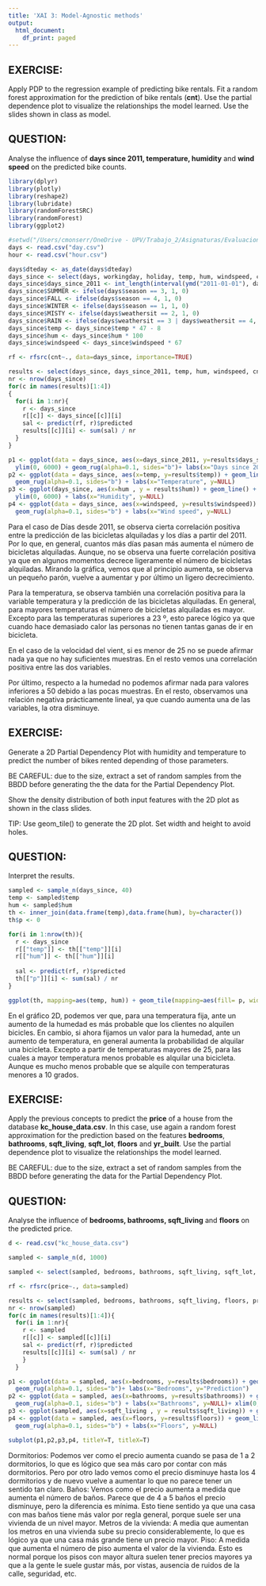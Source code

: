 ---
title: 'XAI 3: Model-Agnostic methods'
output:
  html_document:
    df_print: paged
---

## EXERCISE:

Apply PDP to the regression example of predicting bike rentals. Fit a random forest approximation for the prediction of bike rentals (**cnt**). Use the partial dependence plot to visualize the relationships the model learned. Use the slides shown in class as model.  

## QUESTION:

Analyse the influence of **days since 2011, temperature, humidity** and **wind speed** on the predicted bike counts.


```{r}
library(dplyr)
library(plotly)
library(reshape2)
library(lubridate)
library(randomForestSRC)
library(randomForest)
library(ggplot2)

#setwd("/Users/cmonserr/OneDrive - UPV/Trabajo_2/Asignaturas/Evaluacion de modelos/Practicas/Practica 3/Bike-Sharing-Dataset")
days <- read.csv("day.csv")
hour <- read.csv("hour.csv")

days$dteday <- as_date(days$dteday)
days_since <- select(days, workingday, holiday, temp, hum, windspeed, cnt)
days_since$days_since_2011 <- int_length(interval(ymd("2011-01-01"), days$dteday)) / (3600*24)
days_since$SUMMER <- ifelse(days$season == 3, 1, 0)
days_since$FALL <- ifelse(days$season == 4, 1, 0)
days_since$WINTER <- ifelse(days$season == 1, 1, 0)
days_since$MISTY <- ifelse(days$weathersit == 2, 1, 0)
days_since$RAIN <- ifelse(days$weathersit == 3 | days$weathersit == 4, 1, 0)
days_since$temp <- days_since$temp * 47 - 8
days_since$hum <- days_since$hum * 100
days_since$windspeed <- days_since$windspeed * 67

rf <- rfsrc(cnt~., data=days_since, importance=TRUE)

results <- select(days_since, days_since_2011, temp, hum, windspeed, cnt)
nr <- nrow(days_since)
for(c in names(results)[1:4])
{
  for(i in 1:nr){
    r <- days_since
    r[[c]] <- days_since[[c]][i]
    sal <- predict(rf, r)$predicted
    results[[c]][i] <- sum(sal) / nr
  }
}
```

```{r}
p1 <- ggplot(data = days_since, aes(x=days_since_2011, y=results$days_since_2011)) + geom_line() +
  ylim(0, 6000) + geom_rug(alpha=0.1, sides="b")+ labs(x="Days since 2011", y="Prediction")
p2 <- ggplot(data = days_since, aes(x=temp, y=results$temp)) + geom_line() + ylim(0, 6000) +
  geom_rug(alpha=0.1, sides="b") + labs(x="Temperature", y=NULL)
p3 <- ggplot(days_since, aes(x=hum , y = results$hum)) + geom_line() + geom_rug(alpha=0.1, sides="b") + 
  ylim(0, 6000) + labs(x="Humidity", y=NULL)
p4 <- ggplot(data = days_since, aes(x=windspeed, y=results$windspeed)) + geom_line() + ylim(0, 6000) +
  geom_rug(alpha=0.1, sides="b") + labs(x="Wind speed", y=NULL)
```
Para el caso de Días desde 2011, se observa cierta correlación positiva entre la predicción de las bicicletas alquiladas y los días a partir del 2011. Por lo que, en general, cuantos más días pasan más aumenta el número de bicicletas alquiladas. Aunque, no se observa una fuerte correlación positiva ya que en algunos momentos decrece ligeramente el número de bicicletas alquiladas.  Mirando la gráfica, vemos que al principio aumenta, se observa un pequeño parón, vuelve a aumentar y por último un ligero decrecimiento.

Para la temperatura, se observa también una correlación positiva para la variable temperatura y la predicción de las bicicletas alquiladas. En general, para mayores temperaturas el número de bicicletas alquiladas es mayor. Excepto para las temperaturas superiores a 23 º, esto parece lógico ya que cuando hace demasiado calor las personas no tienen tantas ganas de ir en bicicleta.

En el caso de la velocidad del vient, si es menor de 25 no se puede afirmar nada ya que no hay suficientes muestras. En el resto vemos una correlación positiva entre las dos variables.

Por último, respecto a la humedad no podemos afirmar nada para valores inferiores a 50 debido a las pocas muestras. En el resto, observamos una relación negativa prácticamente lineal, ya que cuando aumenta una de las variables, la otra disminuye.

## EXERCISE:

Generate a 2D Partial Dependency Plot with humidity and temperature to predict the number of bikes rented depending of those parameters.

BE CAREFUL: due to the size, extract a set of random samples from the BBDD before generating the the data for the Partial Dependency Plot. 

Show the density distribution of both input features with the 2D plot as shown in the class slides. 

TIP: Use geom_tile() to generate the 2D plot. Set width and height to avoid holes. 

## QUESTION:

Interpret the results.


```{r}

sampled <- sample_n(days_since, 40)
temp <- sampled$temp
hum <- sampled$hum
th <- inner_join(data.frame(temp),data.frame(hum), by=character())
th$p <- 0

for(i in 1:nrow(th)){
  r <- days_since
  r[["temp"]] <- th[["temp"]][i]
  r[["hum"]] <- th[["hum"]][i]
  
  sal <- predict(rf, r)$predicted
  th[["p"]][i] <- sum(sal) / nr
}

ggplot(th, mapping=aes(temp, hum)) + geom_tile(mapping=aes(fill= p, width =20, height=20)) + geom_rug()+xlab("Temperature") + ylab("Humidity") + labs(fill = "Number of bikes")
```
En el gráfico 2D, podemos ver que, para una temperatura fija, ante un aumento de la humedad es más probable que los clientes no alquilen bicicles. En cambio, si ahora fijamos un valor para la humedad, ante un aumento de temperatura, en general aumenta la probabilidad de alquilar una bicicleta. Excepto a partir de temperaturas mayores de 25, para las cuales a mayor temperatura menos probable es alquilar una bicicleta. Aunque es mucho menos probable que se alquile con temperaturas menores a 10 grados.


## EXERCISE:

Apply the previous concepts to predict the **price** of a house from the database **kc_house_data.csv**. In this case, use again a random forest approximation for the prediction based on the features **bedrooms**, **bathrooms**, **sqft_living**, **sqft_lot**, **floors** and **yr_built**. 
Use the partial dependence plot to visualize the relationships the model learned.

BE CAREFUL: due to the size, extract a set of random samples from the BBDD before generating the data for the Partial Dependency Plot. 

## QUESTION:

Analyse the influence of **bedrooms, bathrooms, sqft_living** and **floors** on the predicted price.


```{r}

d <- read.csv("kc_house_data.csv")

sampled <- sample_n(d, 1000)

sampled <- select(sampled, bedrooms, bathrooms, sqft_living, sqft_lot, floors, yr_built, price)

rf <- rfsrc(price~., data=sampled)

results <- select(sampled, bedrooms, bathrooms, sqft_living, floors, price)
nr <- nrow(sampled)
for(c in names(results)[1:4]){
  for(i in 1:nr){
    r <- sampled
    r[[c]] <- sampled[[c]][i]
    sal <- predict(rf, r)$predicted
    results[[c]][i] <- sum(sal) / nr
    }
  }
```

```{r}
p1 <- ggplot(data = sampled, aes(x=bedrooms, y=results$bedrooms)) + geom_line() +
  geom_rug(alpha=0.1, sides="b")+ labs(x="Bedrooms", y="Prediction") 
p2 <- ggplot(data = sampled, aes(x=bathrooms, y=results$bathrooms)) + geom_line() +
  geom_rug(alpha=0.1, sides="b") + labs(x="Bathrooms", y=NULL)+ xlim(0,5)
p3 <- ggplot(sampled, aes(x=sqft_living , y = results$sqft_living)) + geom_line() + geom_rug(alpha=0.1, sides="b") + labs(x="Sqft_living", y=NULL)
p4 <- ggplot(data = sampled, aes(x=floors, y=results$floors)) + geom_line() +
  geom_rug(alpha=0.1, sides="b") + labs(x="Floors", y=NULL) 

subplot(p1,p2,p3,p4, titleY=T, titleX=T)
```

Dormitorios: Podemos ver como el precio aumenta cuando se pasa de 1 a 2 dormitorios, lo que es lógico que sea más caro por contar con más dormitorios. Pero por otro lado vemos como el precio disminuye hasta los 4 dormitorios y de nuevo vuelve a aumentar lo que no parece tener un sentido tan claro.
Baños: Vemos como el precio aumenta a medida que aumenta el número de baños. Parece que de 4 a 5 baños el precio disminuye, pero la diferencia es mínima. Esto tiene sentido ya que una casa con mas baños tiene más valor por regla general, porque suele ser una vivienda de un nivel mayor.
Metros de la vivienda: A media que aumentan los metros en una vivienda sube su precio considerablemente, lo que es lógico ya que una casa más grande tiene un precio mayor.
Piso: A medida que aumenta el número de piso aumenta el valor de la vivienda. Esto es normal porque los pisos con mayor altura suelen tener precios mayores ya que a la gente le suele gustar más, por vistas, ausencia de ruidos de la calle, seguridad, etc.



